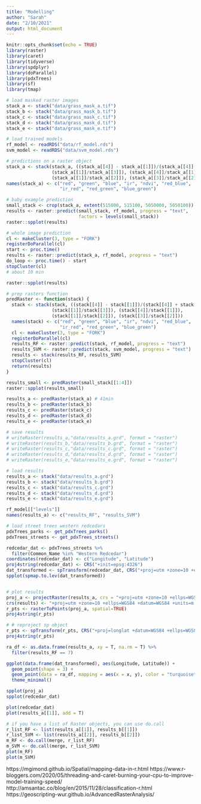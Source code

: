 ```yaml
---
title: "Modelling"
author: "Sarah"
date: "2/10/2021"
output: html_document
---
```


```r
knitr::opts_chunk$set(echo = TRUE)
library(raster)
library(caret)
library(tidyverse)
library(spdplyr)
library(doParallel)
library(pdxTrees)
library(sf)
library(tmap)
```

```r
# load masked raster images
stack_a <- stack("data/grass_mask_a.tif")
stack_b <- stack("data/grass_mask_b.tif")
stack_c <- stack("data/grass_mask_c.tif")
stack_d <- stack("data/grass_mask_d.tif")
stack_e <- stack("data/grass_mask_e.tif")

# load trained models
rf_model <- readRDS("data/rf_model.rds")
svm_model <- readRDS("data/svm_model.rds")
```


```r
# predictions on a raster object
stack_a <- stack(stack_a, ((stack_a[[4]] - stack_a[[1]])/(stack_a[[4]] + stack_a[[1]])),
                 (stack_a[[1]]/stack_a[[3]]), (stack_a[[4]]/stack_a[[1]]),
                 (stack_a[[1]]/stack_a[[2]]), (stack_a[[3]]/stack_a[[2]]))
names(stack_a) <- c("red", "green", "blue", "ir", "ndvi", "red_blue", 
                    "ir_red", "red_green", "blue_green")

# baby example prediction
small_stack <- crop(stack_a, extent(515000, 515100, 5050000, 5050100))
results <- raster::predict(small_stack, rf_model, progress = "text", 
                           factors = levels(small_stack))
raster::spplot(results)

# whole image prediction
cl <- makeCluster(3, type = "FORK")  
registerDoParallel(cl)  
start <- proc.time()
results <- raster::predict(stack_a, rf_model, progress = "text")
do_loop <- proc.time() - start
stopCluster(cl)
# about 10 min

raster::spplot(results)
```

```r
# prep rasters function
predRaster <- function(stack) {
  stack <- stack(stack, ((stack[[4]] - stack[[1]])/(stack[[4]] + stack[[1]])),
                 (stack[[1]]/stack[[3]]), (stack[[4]]/stack[[1]]),
                 (stack[[1]]/stack[[2]]), (stack[[3]]/stack[[2]]))
  names(stack) <- c("red", "green", "blue", "ir", "ndvi", "red_blue", 
                    "ir_red", "red_green", "blue_green")
  cl <- makeCluster(3, type = "FORK")  
  registerDoParallel(cl)  
  results_RF <- raster::predict(stack, rf_model, progress = "text")
  results_SVM <- raster::predict(stack, svm_model, progress = "text")
  results <- stack(results_RF, results_SVM)
  stopCluster(cl)
  return(results)
}

results_small <- predRaster(small_stack[[1:4]])
raster::spplot(results_small)

results_a <- predRaster(stack_a) # 41min
results_b <- predRaster(stack_b)
results_c <- predRaster(stack_c)
results_d <- predRaster(stack_d)
results_e <- predRaster(stack_e)

# save results
# writeRaster(results_a,"data/results_a.grd", format = "raster")
# writeRaster(results_b,"data/results_b.grd", format = "raster")
# writeRaster(results_c,"data/results_c.grd", format = "raster")
# writeRaster(results_d,"data/results_d.grd", format = "raster")
# writeRaster(results_e,"data/results_e.grd", format = "raster")
```

```r
# load results
results_a <- stack("data/results_a.grd")
results_b <- stack("data/results_b.grd")
results_c <- stack("data/results_c.grd")
results_d <- stack("data/results_d.grd")
results_e <- stack("data/results_e.grd")

rf_model[["levels"]]
names(results_a) <- c("results_RF", "results_SVM")

# load street trees western redcedars
pdxTrees_parks <- get_pdxTrees_parks()
pdxTrees_streets <- get_pdxTrees_streets()

redcedar_dat <- pdxTrees_streets %>%
  filter(Common_Name %in% "Western Redcedar")
coordinates(redcedar_dat) <- c("Longitude", "Latitude")
proj4string(redcedar_dat) <- CRS("+init=epsg:4326")
dat_transformed <- spTransform(redcedar_dat, CRS("+proj=utm +zone=10 +ellps=WGS84 +datum=WGS84 +units=m +no_defs"))
spplot(spmap.to.lev(dat_transformed))


# plot results
proj_a <- projectRaster(results_a, crs = "+proj=utm +zone=10 +ellps=WGS84 +datum=WGS84 +units=m +no_defs", method = "ngb")
crs(results) <- "+proj=utm +zone=10 +ellps=WGS84 +datum=WGS84 +units=m +no_defs"
r_pts <- rasterToPoints(proj_a, spatial=TRUE)
proj4string(r_pts)

# # reproject sp object
r_pts <- spTransform(r_pts, CRS("+proj=longlat +datum=WGS84 +ellps=WGS84 +towgs84=0,0,0"))
proj4string(r_pts)

ra_df <- as.data.frame(results_a, xy = T, na.rm = T) %>%
  filter(results_RF == 7)

ggplot(data.frame(dat_transformed), aes(Longitude, Latitude)) + 
  geom_point(shape = 3) +
  geom_point(data = ra_df, mapping = aes(x = x, y), color = "turquoise", alpha = 0.4) +
  theme_minimal()

spplot(proj_a)
spplot(redcedar_dat)

plot(redcedar_dat)
plot(results_a[[1]], add = T)

# if you have a list of Raster objects, you can use do.call
r_list_RF <- list(results_a[[1]], results_b[[1]])
r_list_SVM <- list(results_a[[2]], results_b[[2]])
m_RF <- do.call(merge, r_list_RF)
m_SVM <- do.call(merge, r_list_SVM)
plot(m_RF)
plot(m_SVM)
```

https://mgimond.github.io/Spatial/mapping-data-in-r.html
https://www.r-bloggers.com/2020/05/threading-and-caret-burning-your-cpu-to-improve-model-training-speed/
http://amsantac.co/blog/en/2015/11/28/classification-r.html
https://geoscripting-wur.github.io/AdvancedRasterAnalysis/